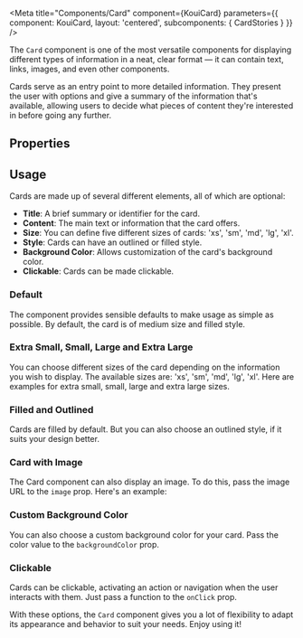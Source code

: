 
<Meta title="Components/Card" component={KouiCard} parameters={{ component: KouiCard, layout: 'centered', subcomponents: { CardStories } }} />

The `Card` component is one of the most versatile components for displaying different types of information in a neat, clear format — it can contain text, links, images, and even other components.

Cards serve as an entry point to more detailed information. They present the user with options and give a summary of the information that's available, allowing users to decide what pieces of content they're interested in before going any further.

## Properties

<ArgsTable of={CardStories.Default} />

## Usage

Cards are made up of several different elements, all of which are optional:

- **Title**: A brief summary or identifier for the card.
- **Content**: The main text or information that the card offers.
- **Size**: You can define five different sizes of cards: 'xs', 'sm', 'md', 'lg', 'xl'.
- **Style**: Cards can have an outlined or filled style.
- **Background Color**: Allows customization of the card's background color.
- **Clickable**: Cards can be made clickable.

### Default

The component provides sensible defaults to make usage as simple as possible. By default, the card is of medium size and filled style.

<Canvas>
  <Story of={CardStories.Default} />
</Canvas>

### Extra Small, Small, Large and Extra Large

You can choose different sizes of the card depending on the information you wish to display. The available sizes are: 'xs', 'sm', 'md', 'lg', 'xl'. Here are examples for extra small, small, large and extra large sizes.

<Canvas>
  <Story of={CardStories.ExtraSmall} />
  <Story of={CardStories.Small} />
  <Story of={CardStories.Large} />
  <Story of={CardStories.ExtraLarge} />
</Canvas>

### Filled and Outlined

Cards are filled by default. But you can also choose an outlined style, if it suits your design better.

<Canvas>
  <Story of={CardStories.Filled} />
  <Story of={CardStories.Outlined} />
</Canvas>

### Card with Image

The Card component can also display an image. To do this, pass the image URL to the `image` prop. Here's an example:

<Canvas>
  <Story of={CardStories.WithImage} />
</Canvas>

### Custom Background Color

You can also choose a custom background color for your card. Pass the color value to the `backgroundColor` prop.

<Canvas>
  <Story of={CardStories.WithCustomBackground} />
</Canvas>

### Clickable

Cards can be clickable, activating an action or navigation when the user interacts with them. Just pass a function to the `onClick` prop.

<Canvas>
  <Story of={CardStories.Clickable} />
</Canvas>

With these options, the `Card` component gives you a lot of flexibility to adapt its appearance and behavior to suit your needs. Enjoy using it!
